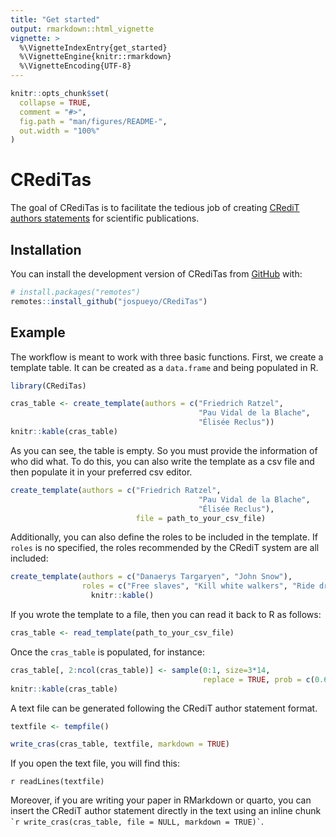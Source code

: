 ```yaml
---
title: "Get started"
output: rmarkdown::html_vignette
vignette: >
  %\VignetteIndexEntry{get_started}
  %\VignetteEngine{knitr::rmarkdown}
  %\VignetteEncoding{UTF-8}
---
```

```r
knitr::opts_chunk$set(
  collapse = TRUE,
  comment = "#>",
  fig.path = "man/figures/README-",
  out.width = "100%"
)
```

# CRediTas

The goal of CRediTas is to facilitate the tedious job of creating [CRediT authors statements](https://CRediTas.niso.org/) for scientific publications.

## Installation

You can install the development version of CRediTas from [GitHub](https://github.com/) with:

``` r
# install.packages("remotes")
remotes::install_github("jospueyo/CRediTas")
```

## Example

The workflow is meant to work with three basic functions. First, we create a template table. It can be created as a `data.frame` and being populated in R. 

```r
library(CRediTas)

cras_table <- create_template(authors = c("Friedrich Ratzel", 
                                          "Pau Vidal de la Blache", 
                                          "Élisée Reclus"))
knitr::kable(cras_table)

```

As you can see, the table is empty. So you must provide the information of who did what. To do this, you can also write the template as a csv file and then populate it in your preferred csv editor.

```r

create_template(authors = c("Friedrich Ratzel", 
                                          "Pau Vidal de la Blache", 
                                          "Élisée Reclus"),
                            file = path_to_your_csv_file)

```

Additionally, you can also define the roles to be included in the template. If `roles` is no specified, the roles recommended by the CRediT system are all included:

```r

create_template(authors = c("Danaerys Targaryen", "John Snow"),
                roles = c("Free slaves", "Kill white walkers", "Ride dragons")) |> 
                  knitr::kable()

```

If you wrote the template to a file, then you can read it back to R as follows:

```r

cras_table <- read_template(path_to_your_csv_file)

```

Once the `cras_table` is populated, for instance:

```r

cras_table[, 2:ncol(cras_table)] <- sample(0:1, size=3*14, 
                                           replace = TRUE, prob = c(0.6, 0.4))
knitr::kable(cras_table)

```

A text file can be generated following the CRediT author statement format.

```r

textfile <- tempfile()

write_cras(cras_table, textfile, markdown = TRUE)

```

If you open the text file, you will find this:

`r readLines(textfile)`

Moreover, if you are writing your paper in RMarkdown or quarto, you can insert the CRediT author statement directly in the text using an inline chunk `` `r
write_cras(cras_table, file = NULL, markdown = TRUE)` ``. 

